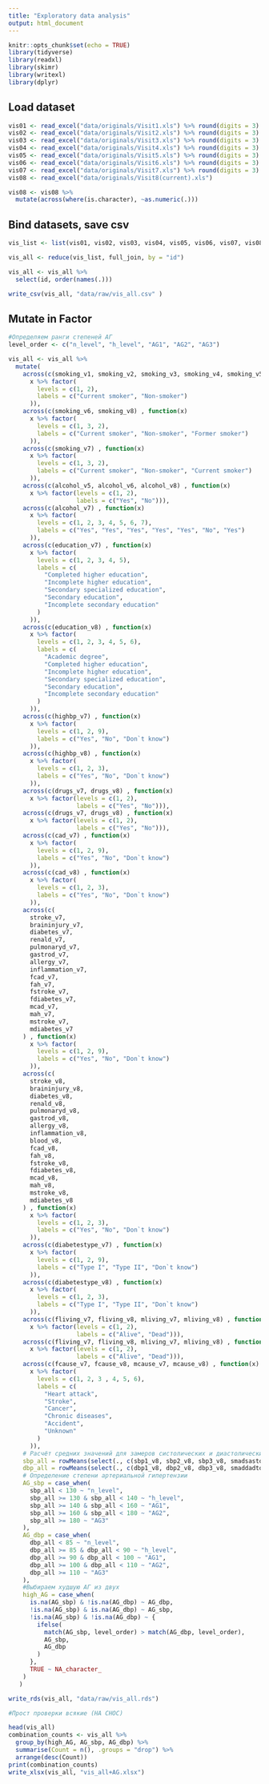 ```yaml
---
title: "Exploratory data analysis"
output: html_document
---
```


```r
knitr::opts_chunk$set(echo = TRUE)
library(tidyverse)
library(readxl)
library(skimr)
library(writexl)
library(dplyr)
```

## Load dataset
```r
vis01 <- read_excel("data/originals/Visit1.xls") %>% round(digits = 3)
vis02 <- read_excel("data/originals/Visit2.xls") %>% round(digits = 3)
vis03 <- read_excel("data/originals/Visit3.xls") %>% round(digits = 3)
vis04 <- read_excel("data/originals/Visit4.xls") %>% round(digits = 3)
vis05 <- read_excel("data/originals/Visit5.xls") %>% round(digits = 3)
vis06 <- read_excel("data/originals/Visit6.xls") %>% round(digits = 3)
vis07 <- read_excel("data/originals/Visit7.xls") %>% round(digits = 3)
vis08 <- read_excel("data/originals/Visit8(current).xls") 

vis08 <- vis08 %>% 
  mutate(across(where(is.character), ~as.numeric(.))) 

```


## Bind datasets, save csv

```r
vis_list <- list(vis01, vis02, vis03, vis04, vis05, vis06, vis07, vis08)

vis_all <- reduce(vis_list, full_join, by = "id")

vis_all <- vis_all %>% 
  select(id, order(names(.)))

write_csv(vis_all, "data/raw/vis_all.csv" ) 

```

## Mutate in Factor
```r
#Определяем ранги степеней АГ
level_order <- c("n_level", "h_level", "AG1", "AG2", "AG3")
```

```r
vis_all <- vis_all %>%
  mutate(
    across(c(smoking_v1, smoking_v2, smoking_v3, smoking_v4, smoking_v5) , function(x)
      x %>% factor(
        levels = c(1, 2),
        labels = c("Current smoker", "Non-smoker")
      )),
    across(c(smoking_v6, smoking_v8) , function(x)
      x %>% factor(
        levels = c(1, 3, 2),
        labels = c("Current smoker", "Non-smoker", "Former smoker")
      )),
    across(c(smoking_v7) , function(x)
      x %>% factor(
        levels = c(1, 3, 2),
        labels = c("Current smoker", "Non-smoker", "Current smoker")
      )),
    across(c(alcohol_v5, alcohol_v6, alcohol_v8) , function(x)
      x %>% factor(levels = c(1, 2),
                   labels = c("Yes", "No"))),
    across(c(alcohol_v7) , function(x)
      x %>% factor(
        levels = c(1, 2, 3, 4, 5, 6, 7),
        labels = c("Yes", "Yes", "Yes", "Yes", "Yes", "No", "Yes")
      )),
    across(c(education_v7) , function(x)
      x %>% factor(
        levels = c(1, 2, 3, 4, 5),
        labels = c(
          "Completed higher education",
          "Incomplete higher education",
          "Secondary specialized education",
          "Secondary education",
          "Incomplete secondary education"
        )
      )),
    across(c(education_v8) , function(x)
      x %>% factor(
        levels = c(1, 2, 3, 4, 5, 6),
        labels = c(
          "Academic degree",
          "Completed higher education",
          "Incomplete higher education",
          "Secondary specialized education",
          "Secondary education",
          "Incomplete secondary education"
        )
      )),
    across(c(highbp_v7) , function(x)
      x %>% factor(
        levels = c(1, 2, 9),
        labels = c("Yes", "No", "Don`t know")
      )),
    across(c(highbp_v8) , function(x)
      x %>% factor(
        levels = c(1, 2, 3),
        labels = c("Yes", "No", "Don`t know")
      )),
    across(c(drugs_v7, drugs_v8) , function(x)
      x %>% factor(levels = c(1, 2),
                   labels = c("Yes", "No"))),
    across(c(drugs_v7, drugs_v8) , function(x)
      x %>% factor(levels = c(1, 2),
                   labels = c("Yes", "No"))),
    across(c(cad_v7) , function(x)
      x %>% factor(
        levels = c(1, 2, 9),
        labels = c("Yes", "No", "Don`t know")
      )),
    across(c(cad_v8) , function(x)
      x %>% factor(
        levels = c(1, 2, 3),
        labels = c("Yes", "No", "Don`t know")
      )),
    across(c(
      stroke_v7,
      braininjury_v7,
      diabetes_v7,
      renald_v7,
      pulmonaryd_v7,
      gastrod_v7,
      allergy_v7,
      inflammation_v7,
      fcad_v7,
      fah_v7,
      fstroke_v7,
      fdiabetes_v7,
      mcad_v7,
      mah_v7,
      mstroke_v7,
      mdiabetes_v7
    ) , function(x)
      x %>% factor(
        levels = c(1, 2, 9),
        labels = c("Yes", "No", "Don`t know")
      )),
    across(c(
      stroke_v8,
      braininjury_v8,
      diabetes_v8,
      renald_v8,
      pulmonaryd_v8,
      gastrod_v8,
      allergy_v8,
      inflammation_v8,
      blood_v8,
      fcad_v8,
      fah_v8,
      fstroke_v8,
      fdiabetes_v8,
      mcad_v8,
      mah_v8,
      mstroke_v8,
      mdiabetes_v8
    ) , function(x)
      x %>% factor(
        levels = c(1, 2, 3),
        labels = c("Yes", "No", "Don`t know")
      )),
    across(c(diabetestype_v7) , function(x)
      x %>% factor(
        levels = c(1, 2, 9),
        labels = c("Type I", "Type II", "Don`t know")
      )),
    across(c(diabetestype_v8) , function(x)
      x %>% factor(
        levels = c(1, 2, 3),
        labels = c("Type I", "Type II", "Don`t know")
      )),
    across(c(fliving_v7, fliving_v8, mliving_v7, mliving_v8) , function(x)
      x %>% factor(levels = c(1, 2),
                   labels = c("Alive", "Dead"))),
    across(c(fliving_v7, fliving_v8, mliving_v7, mliving_v8) , function(x)
      x %>% factor(levels = c(1, 2),
                   labels = c("Alive", "Dead"))),
    across(c(fcause_v7, fcause_v8, mcause_v7, mcause_v8) , function(x)
      x %>% factor(
        levels = c(1, 2, 3 , 4, 5, 6),
        labels = c(
          "Heart attack",
          "Stroke",
          "Cancer",
          "Chronic diseases",
          "Accident",
          "Unknown"
        )
      )),
    # Расчёт средних значений для замеров систолических и диастолических давлений
    sbp_all = rowMeans(select(., c(sbp1_v8, sbp2_v8, sbp3_v8, smadsastotal_v8)), na.rm = TRUE),
    dbp_all = rowMeans(select(., c(dbp1_v8, dbp2_v8, dbp3_v8, smaddadtotal_v8)), na.rm = TRUE),
    # Определение степени артериальной гипертензии
    AG_sbp = case_when(
      sbp_all < 130 ~ "n_level",
      sbp_all >= 130 & sbp_all < 140 ~ "h_level",
      sbp_all >= 140 & sbp_all < 160 ~ "AG1",
      sbp_all >= 160 & sbp_all < 180 ~ "AG2",
      sbp_all >= 180 ~ "AG3"
    ),
    AG_dbp = case_when(
      dbp_all < 85 ~ "n_level",
      dbp_all >= 85 & dbp_all < 90 ~ "h_level",
      dbp_all >= 90 & dbp_all < 100 ~ "AG1",
      dbp_all >= 100 & dbp_all < 110 ~ "AG2",
      dbp_all >= 110 ~ "AG3"
    ),
    #Выбираем худшую АГ из двух
    high_AG = case_when(
      is.na(AG_sbp) & !is.na(AG_dbp) ~ AG_dbp, 
      !is.na(AG_sbp) & is.na(AG_dbp) ~ AG_sbp, 
      !is.na(AG_sbp) & !is.na(AG_dbp) ~ {
        ifelse(
          match(AG_sbp, level_order) > match(AG_dbp, level_order),
          AG_sbp,
          AG_dbp
        )
      },
      TRUE ~ NA_character_
    )
   )

write_rds(vis_all, "data/raw/vis_all.rds")
```

```r
#Прост проверки всякие (НА СНОС)

head(vis_all)
combination_counts <- vis_all %>%
  group_by(high_AG, AG_sbp, AG_dbp) %>%
  summarise(Count = n(), .groups = "drop") %>%
  arrange(desc(Count))
print(combination_counts)
write_xlsx(vis_all, "vis_all+AG.xlsx")
```





